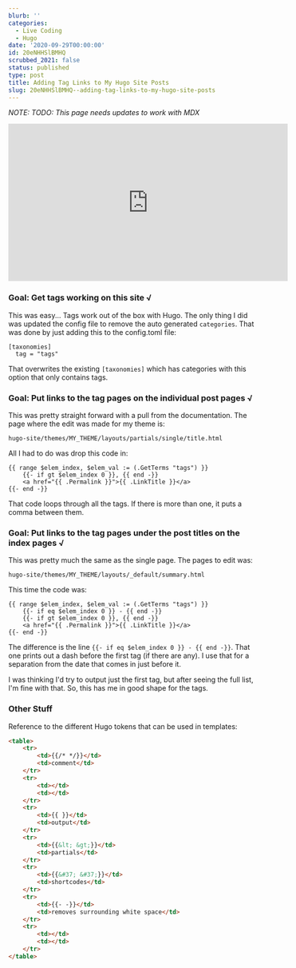 ```yaml
---
blurb: ''
categories:
  - Live Coding
  - Hugo
date: '2020-09-29T00:00:00'
id: 20eNHHSlBMHQ
scrubbed_2021: false
status: published
type: post
title: Adding Tag Links to My Hugo Site Posts
slug: 20eNHHSlBMHQ--adding-tag-links-to-my-hugo-site-posts
---
```


*NOTE: TODO: This page needs updates to work with MDX*

<iframe width="560" height="315" src="https://www.youtube.com/embed/t10aFJRpggU" title="YouTube video player" frameborder="0" allow="accelerometer; autoplay; clipboard-write; encrypted-media; gyroscope; picture-in-picture" allowfullscreen></iframe>


### Goal: Get tags working on this site √

This was easy... Tags work out of the box with Hugo. The only thing I did was updated the config file to remove the auto generated `categories`. That was done by just adding this to the config.toml file:

```xml{numberLines: true}
[taxonomies]
  tag = "tags"
```

That overwrites the existing `[taxonomies]` which has categories with this option that only contains tags. 


### Goal: Put links to the tag pages on the individual post pages √

This was pretty straight forward with a pull from the documentation. The page where the edit was made for my theme is:

	hugo-site/themes/MY_THEME/layouts/partials/single/title.html

All I had to do was drop this code in:

```xml{numberLines: true}
{{ range $elem_index, $elem_val := (.GetTerms "tags") }}
	{{- if gt $elem_index 0 }}, {{ end -}}
	<a href="{{ .Permalink }}">{{ .LinkTitle }}</a>
{{- end -}}
```	

That code loops through all the tags. If there is more than one, it puts a comma between them. 

### Goal: Put links to the tag pages under the post titles on the index pages √
	
This was pretty much the same as the single page. The pages to edit was:

	hugo-site/themes/MY_THEME/layouts/_default/summary.html

This time the code was:

```xml{numberLines: true}
{{ range $elem_index, $elem_val := (.GetTerms "tags") }}
	{{- if eq $elem_index 0 }} - {{ end -}}
	{{- if gt $elem_index 0 }}, {{ end -}}
	<a href="{{ .Permalink }}">{{ .LinkTitle }}</a>
{{- end -}}
```	

The difference is the line `{{- if eq $elem_index 0 }} - {{ end -}}`. That one prints out a dash before the first tag (if there are any). I use that for a separation from the date that comes in just before it.

I was thinking I'd try to output just the first tag, but after seeing the full list, I'm fine with that. So, this has me in good shape for the tags. 


### Other Stuff

Reference to the different Hugo tokens that can be used in templates:

```html
<table>
	<tr>
		<td>{{/* */}}</td>
		<td>comment</td>
	</tr>
	<tr>
		<td></td>
		<td></td>
	</tr>
	<tr>
		<td>{{ }}</td>
		<td>output</td>
	</tr>
	<tr>
		<td>{{&lt; &gt;}}</td>
		<td>partials</td>
	</tr>
	<tr>
		<td>{{&#37; &#37;}}</td>
		<td>shortcodes</td>
	</tr>
	<tr>
		<td>{{- -}}</td>
		<td>removes surrounding white space</td>
	</tr>
	<tr>
		<td></td>
		<td></td>
	</tr>
</table>
```
